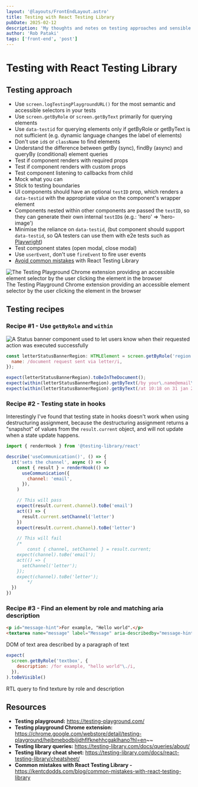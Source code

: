 ```yaml
---
layout: '@layouts/FrontEndLayout.astro'
title: Testing with React Testing Library
pubDate: 2025-02-12
description: 'My thoughts and notes on testing approaches and sensible practices using ReactTesting Library.'
author: 'Rob Pataki'
tags: ['front-end', 'post']
---
```


# Testing with React Testing Library

## Testing approach

- Use `screen.logTestingPlaygroundURL()` for the most semantic and accessible selectors in your tests
- Use `screen.getByRole` or `screen.getByText` primarily for querying elements
- Use `data-testid` for querying elements only if getByRole or getByText is not sufficient (e.g. dynamic language changes the label of elements)
- Don't use `id`s or `className` to find elements
- Understand the difference between getBy (sync), findBy (async) and queryBy (conditional) element queries
- Test if component renders with required props
- Test if component renders with custom props
- Test component listening to callbacks from child
- Mock what you can
- Stick to testing boundaries
- UI components should have an optional `testID` prop, which renders a `data-testid` with the appropriate value on the component's wrapper element
- Components nested within other components are passed the `testID`, so they can generate their own internal `testID`s (e.g.: 'hero' ⇒ 'hero-image')
- Minimise the reliance on `data-testid`, (but component should support `data-testid`, so QA testers can use them with e2e tests such as [Playwright](https://playwright.dev/))
- Test component states (open modal, close modal)
- Use `userEvent`, don't use `fireEvent` to fire user events
- [Avoid common mistakes](https://kentcdodds.com/blog/common-mistakes-with-react-testing-library#having-multiple-assertions-in-a-single-waitfor-callback) with React Testing Library

![The Testing Playground Chrome extension providing an accessible element selector by the user clicking the element in the browser](@assets/img/posts/front-end/testing-with-react-testing-library-02.webp)
The Testing Playground Chrome extension providing an accessible element selector by the user clicking the element in the browser

## Testing recipes

### Recipe #1 - Use `getByRole` and `within`

![A Status banner component used to let users know when their requested action was executed successfully](@assets/img/posts/front-end/testing-with-react-testing-library-01.webp)

```js
const letterStatusBannerRegion: HTMLElement = screen.getByRole('region', {
  name: /document request sent via letter/i,
});

expect(letterStatusBannerRegion).toBeInTheDocument();
expect(within(letterStatusBannerRegion).getByText(/by your\.name@email\.com \./i)).toBeInTheDocument();
expect(within(letterStatusBannerRegion).getByText(/at 10:18 on 31 jan 2023./i)).toBeInTheDocument();
```

### Recipe #2 - Testing state in hooks

Interestingly I've found that testing state in hooks doesn't work when using destructuring assignment, because the destructuring assignment returns a "snapshot" of values from the `result.current` object, and will not update when a state update happens.

```js
import { renderHook } from '@testing-library/react'

describe('useCommunication()', () => {
  it('sets the channel', async () => {
    const { result } = renderHook(() =>
      useCommunication({
        channel: 'email',
      }),
    )

    // This will pass
    expect(result.current.channel).toBe('email')
    act(() => {
      result.current.setChannel('letter')
    })
    expect(result.current.channel).toBe('letter')

    // This will fail
    /* 
		const { channel, setChannel } = result.current;
    expect(channel).toBe('email');
    act(() => {
      setChannel('letter');
    });
    expect(channel).toBe('letter');
		*/
  })
})
```

### Recipe #3 - Find an element by role and matching aria description

```html
<p id="message-hint">For example, "Hello world".</p>
<textarea name="message" label="Message" aria-describedby="message-hint" />
```

DOM of text area described by a paragraph of text

```js
expect(
  screen.getByRole('textbox', {
    description: /for example, "hello world"\./i,
  }),
).toBeVisible()
```

RTL query to find texture by role and description

## Resources

- **Testing playground:** https://testing-playground.com/
- **Testing playground Chrome extension:** https://chrome.google.com/webstore/detail/testing-playground/hejbmebodbijjdhflfknehhcgaklhano?hl=en~~
- **Testing library queries:** https://testing-library.com/docs/queries/about/
- **Testing library cheat sheet:** https://testing-library.com/docs/react-testing-library/cheatsheet/
- **Common mistakes with React Testing Library -** https://kentcdodds.com/blog/common-mistakes-with-react-testing-library
